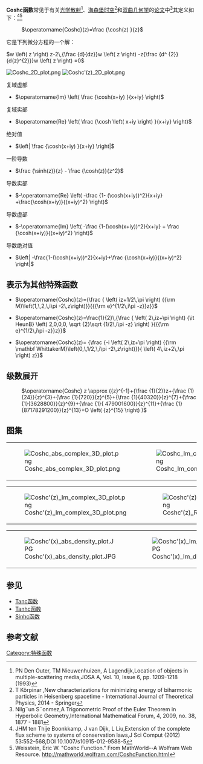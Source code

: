 '''Coshc函数'''常见于有关[[光学散射|光学散射]]<ref>PN Den Outer, TM Nieuwenhuizen, A Lagendijk,Location of objects in multiple-scattering media,JOSA A, Vol. 10, Issue 6, pp. 1209-1218 (1993)</ref>、[[海森堡时空|海森堡时空]]<ref>T Körpinar ,New characterizations for minimizing energy of biharmonic particles in Heisenberg spacetime - International Journal of Theoretical Physics, 2014 - Springer</ref>和[[双曲几何学|双曲几何学]]的[[论文|论文]]中<ref>Nilg¨un S¨onmez,A Trigonometric Proof of the Euler Theorem in Hyperbolic Geometry,International Mathematical Forum, 4, 2009, no. 38, 1877 - 1881</ref>其定义如下：<ref>JHM ten Thije Boonkkamp, J van Dijk, L Liu,Extension of the complete flux scheme to systems of conservation laws,J Sci Comput (2012) 53:552–568,DOI 10.1007/s10915-012-9588-5</ref><ref>Weisstein, Eric W. "Coshc Function." From MathWorld--A Wolfram Web Resource. http://mathworld.wolfram.com/CoshcFunction.html{{dead link|date=2017年11月 |bot=InternetArchiveBot |fix-attempted=yes }}</ref>

: <math>\operatorname{Coshc}(z)=\frac {\cosh(z) }{z}</math>
它是下列微分方程的一个解：

<math>w \left( z \right) z-2\,{\frac {d}{dz}}w \left( z \right) -z{\frac {d^
{2}}{d{z}^{2}}}w \left( z \right) =0</math>

[[File:Coshc_2D_plot.png|thumb]]
[[File:Coshc'(z)_2D_plot.png|thumb]]

;复域虚部
*<math> \operatorname{Im} \left( \frac {\cosh(x+iy) }{x+iy} \right) </math>
;复域实部
*<math> \operatorname{Re} \left( \frac {\cosh \left( x+iy \right) }{x+iy} \right) </math>
;绝对值
*<math>  \left| \frac {\cosh(x+iy) }{x+iy} \right| </math>
;一阶导数
*<math> \frac {\sinh(z)}{z} - \frac {\cosh(z)}{z^2} </math>
;导数实部
*<math> -\operatorname{Re} \left( -\frac {1- (\cosh(x+iy))^2}{x+iy} +\frac{\cosh(x+iy)}{(x+iy)^2} \right)
    </math>
;导数虚部
*<math>-\operatorname{Im} \left( -\frac {1-(\cosh(x+iy))^2}{x+iy} + \frac {\cosh(x+iy)}{(x+iy)^2} \right) 
     </math>
;导数绝对值
*<math>  \left| -\frac{1-(\cosh(x+iy))^2}{x+iy}+\frac {\cosh(x+iy)}{(x+iy)^2} \right| </math>

==表示为其他特殊函数==

* <math>\operatorname{Coshc}(z)={\frac { \left( iz+1/2\,\pi  \right) 
{{\rm M}\left(1,\,2,\,i\pi -2\,z\right)}}{{{\rm e}^{1/2\,i\pi -z}}z}}
</math>

*<math>\operatorname{Coshc}(z)=\frac{1}{2}\,{\frac { \left( 2\,iz+\pi  \right) {\it HeunB} \left( 2,0,0,0,
\sqrt {2}\sqrt {1/2\,i\pi -z} \right) }{{{\rm e}^{1/2\,i\pi -z}}z}}
 </math>

* <math>\operatorname{Coshc}(z)= {\frac {-i \left( 2\,iz+\pi  \right) 
{{\rm \mathbf WhittakerM}\left(0,\,1/2,\,i\pi -2\,z\right)}}{ \left( 4\,iz+2\,\pi 
 \right) z}}
</math>

==级数展开==

: <math>\operatorname{Coshc} z \approx ({z}^{-1}+{\frac {1}{2}}z+{\frac {1}{24}}{z}^{3}+{\frac {1}{720}}{z}^{5}+{\frac {1}{40320}}{z}^{7}+{\frac {1}{3628800}}{z}^{9}+{\frac {1}{
479001600}}{z}^{11}+{\frac {1}{87178291200}}{z}^{13}+O \left( {z}^{15} \right) )</math>

==图集==
{|
|[[File:Coshc_abs_complex_3D_plot.png|thumb]]
|[[File:Coshc_Im_complex_3D_plot.png|thumb]]
|[[File:Coshc_Re_complex_3D_plot.png|thumb]]
|}
{|
|[[File:Coshc'(z)_Im_complex_3D_plot.png|thumb]]
|[[File:Coshc'(z)_Re_complex_3D_plot.png|thumb]]
|[[File:Coshc'(z)_abs_complex_3D_plot.png|thumb]]
|
|}
{|
|[[File:Coshc'(x)_abs_density_plot.JPG|thumb]]
|[[File:Coshc'(x)_Im_density_plot.JPG|thumb]]
|[[File:Coshc'(x)_Re_density_plot.JPG|thumb]]
|}

==参见==
*[[Tanc函数|Tanc函数]]
*[[Tanhc函数|Tanhc函数]]
*[[Sinhc函数|Sinhc函数]]

==参考文献==
<references/>

[[Category:特殊函数|Category:特殊函数]]